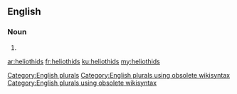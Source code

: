 ==English==

===Noun===
{{head|en}}

# {{plural of|heliothid}}

[[Category:English plurals]][[Category:English plurals using obsolete wikisyntax]][[Category:English plurals using obsolete wikisyntax]]

[[ar:heliothids]]
[[fr:heliothids]]
[[ku:heliothids]]
[[my:heliothids]]